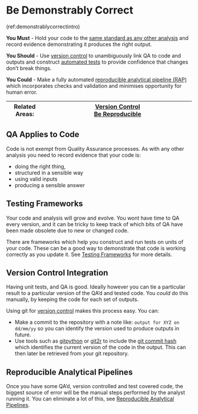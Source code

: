 # Be Demonstrably Correct {#demonstrably_correct}

(ref:demonstrablycorrectintro)

 **You Must** - Hold your code to the [same standard as any other analysis](#qa_code_too) and record evidence demonstrating it produces the right output.

 **You Should** - Use [version control](#version_control) to unambiguously link QA to code and outputs and construct [automated tests](#unit_tests) to provide confidence that changes don't break things.

 **You Could** - Make a fully automated [reproducible analytical pipeline (RAP)](#rap_demonstrable) which incorporates checks and validation and minimises opportunity for human error.
 
 |Related Areas: 	| [Version Control](#version_control) <br> [Be Reproducible](#reproducible) |
|---------------	|------------------------------------------------------------|

## QA Applies to Code {#qa_code_too}
Code is not exempt from Quality Assurance processes. As with any other analysis you need to record evidence that your code is:

* doing the right thing,
* structured in a sensible way
* using valid inputs
* producing a sensible answer

## Testing Frameworks {#unit_tests}
Your code and analysis will grow and evolve. You wont have time to QA every version, and it can be tricky to keep track of which bits of QA have been made obsolete due to new or changed code.

There are frameworks which help you construct and run tests on units of your code. These can be a good way to demonstrate that code is working correctly as you update it.
See [Testing Frameworks](#testing_frameworks) for more details.

## Version Control Integration
Having unit tests, and QA is good. Ideally however you can tie a particular result to a particular version of the QA'd and tested code. You _could_ do this manually, by keeping the code for each set of outputs.

Using git for [version control](#version_control) makes this process easy. You can:

* Make a commit to the repository with a note like: `output for XYZ on dd/mm/yy` so you can identify the version used to produce outputs in future.
* Use tools such as
[gitpython](https://gitpython.readthedocs.io/en/stable/)
or
[git2r](https://docs.ropensci.org/git2r/)
to include the
[git commit hash](https://git-scm.com/book/en/v2/Git-Basics-Viewing-the-Commit-History)
which identifies the current version of the code in the output.
This can then later be retrieved from your git repository.

## Reproducible Analytical Pipelines {#rap_demonstrable}
Once you have some QA'd, version controlled and test covered code, the biggest source of error will be the manual steps performed by the analyst running it.
You can eliminate a lot of this, see
[Reproducible Analytical Pipelines](#rap).
